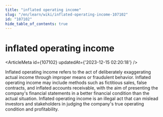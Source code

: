 ```yaml
---
title: "inflated operating income"
slug: "/en/learn/wiki/inflated-operating-income-107102"
id: "107102"
hide_table_of_contents: true
---
```



# inflated operating income

<ArticleMeta id={107102} updatedAt={'2023-12-15 02:20:18'} />
<div className='border-solid border-b border-t-0 my-4 border-[var(--ifm-color-gray-300)]' />

Inflated operating income refers to the act of deliberately exaggerating actual income through improper means or fraudulent behavior. Inflated operating income may include methods such as fictitious sales, false contracts, and inflated accounts receivable, with the aim of presenting the company's financial statements in a better financial condition than the actual situation. Inflated operating income is an illegal act that can mislead investors and stakeholders in judging the company's true operating condition and profitability.
